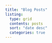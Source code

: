 ```yaml
---
title: "Blog Posts"
listing: 
  type: grid
  contents: posts
  sort: "date desc"
  categories: true
---
```

